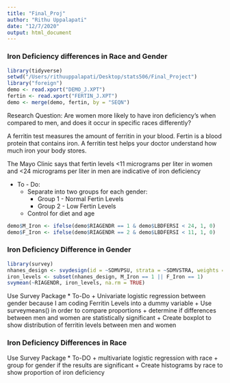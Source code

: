 ```yaml
---
title: "Final_Proj"
author: "Rithu Uppalapati"
date: "12/7/2020"
output: html_document
---
```


###  Iron Deficiency differences in Race and Gender 

```r
library(tidyverse)
setwd("/Users/rithuuppalapati/Desktop/stats506/Final_Project")
library("foreign")
demo <- read.xport("DEMO_J.XPT")
fertin <- read.xport("FERTIN_J.XPT")
demo <- merge(demo, fertin, by = "SEQN")
```


Research Question: Are women more likely to have iron deficiency's when compared to men, and does it occur in specific races differently?

A ferritin test measures the amount of ferritin in your blood. Fertin is a blood protein that contains iron. A ferritin test helps your doctor understand how much iron your body stores.

The Mayo Clinic says that fertin levels <11 micrograms per liter in women and <24 micrograms per liter in men are indicative of iron deficiency 

* To - Do: 
  + Separate into two groups for each gender: 
    - Group 1 - Normal Fertin Levels
    - Group 2 - Low Fertin Levels 
  + Control for diet and age
  
```r
demo$M_Iron <- ifelse(demo$RIAGENDR == 1 & demo$LBDFERSI < 24, 1, 0)
demo$F_Iron <- ifelse(demo$RIAGENDR == 2 & demo$LBDFERSI < 11, 1, 0)
```


### Iron Deficiency Difference in Gender 

```r
library(survey)
nhanes_design <- svydesign(id = ~SDMVPSU, strata = ~SDMVSTRA, weights = ~WTINT2YR, nest = TRUE, data = demo)
iron_levels <- subset(nhanes_design, M_Iron == 1 || F_Iron == 1)
svymean(~RIAGENDR, iron_levels, na.rm = TRUE)
```


Use Survey Package 
* To-Do
  + Univariate logistic regression between gender because I am coding Ferritin Levels into a dummy variable
  + Use surveymeans() in order to compare proportions
  + determine if differences between men and women are statistically significant 
  + Create boxplot to show distribution of ferritin levels between men and women 
  
### Iron Deficiency Differences in Race

Use Survey Package
* To-DO
  + multivariate logistic regression with race 
  + group for gender if the results are significant
  + Create histograms by race to show proportion of iron deficiency